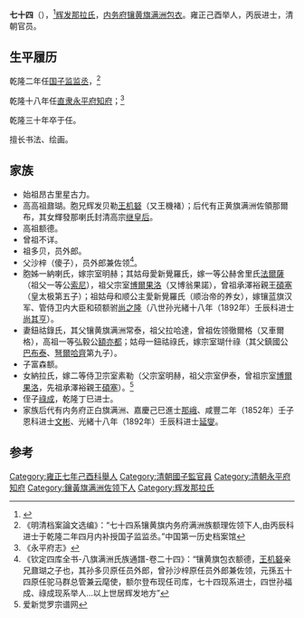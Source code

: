 '''七十四'''（{{bd|1705年| |1765年}}），<ref>{{cite web |title=七十四 |url=https://cbdb.fas.harvard.edu/cbdbapi/person.php?id=70715&o=html}}</ref>[[辉发那拉氏|辉发那拉氏]]，[[内务府镶黄旗|内务府镶黄旗满洲]][[包衣|包衣]]。雍正己酉举人，丙辰进士，清朝官员。

==生平履历==
乾隆二年任[[国子监|国子监]][[监丞|监丞]]，<ref>《明清档案論文选编》：“七十四系镶黄旗内务府满洲族额理佐领下人,由丙辰科进士于乾隆二年四月内补授国子监监丞。”中国第一历史档案馆</ref>

乾隆十八年任[[直隶|直隶]][[永平府|永平府]][[知府|知府]]；<ref>《永平府志》</ref>

乾隆三十年卒于任。

擅长书法、绘画。

==家族==
*始祖昂古里星古力。
*高高祖鼐瑚。胞兄辉发贝勒[[王机砮|王机砮]]（又王機褚）；后代有正黄旗满洲佐領那爾布，其女輝發那喇氏封清高宗[[继皇后|继皇后]]。
*高祖额德。
*曾祖不详。
*祖多贝，员外郎。
*父沙梓（傻子），员外郎兼佐领<ref>《钦定四库全书-八旗满洲氏族通譜-卷二十四》：“镶黄旗包衣额德，[[王机砮|王机砮]]亲兄鼐瑚之子也，其孙多贝原任员外郎，曾孙沙梓原任员外郎兼佐领，元孫五十四原任驼马群总管兼云麾使，额尔登布现任司库，七十四现系进士，四世孙福成、祿成现系举人...以上世居辉发地方”</ref>。
*胞姊一納喇氏，嫁宗室明赫；其姑母愛新覺羅氏，嫁一等公赫舍里氏[[法爾薩|法爾薩]]（祖父一等公[[索尼|索尼]]），祖父宗室[[博爾果洛|博爾果洛]]（又博翁果諾），曾祖承澤裕親王[[碩塞|碩塞]]（皇太极第五子）；祖姑母和顺公主愛新覺羅氏（顺治帝的养女），嫁镶蓝旗汉军、管侍卫内大臣和硕额驸[[尚之隆|尚之隆]]（八世孙光緒十八年（1892年）壬辰科进士[[尚其亨|尚其亨]]）。
*妻鈕祜錄氏，其父镶黄旗满洲常泰，祖父拉哈達，曾祖佐领徹爾格（又車爾格），高祖一等弘毅公[[額亦都|額亦都]]；姑母一鈕祜祿氏，嫁宗室瑚什祿（其父鎮國公[[巴布泰|巴布泰]]、[[弩爾哈齊|弩爾哈齊]]第九子）。
*子富森额。
*女納拉氏，嫁二等侍卫宗室素勒（父宗室明赫，祖父宗室伊泰，曾祖宗室[[博爾果洛|博爾果洛]]，先祖承澤裕親王[[碩塞|碩塞]]）。<ref>爱新觉罗宗谱网</ref>
*侄子[[祿成|祿成]]，乾隆丁巳进士。
*家族后代有内务府正白旗满洲、嘉慶己巳進士[[那峨|那峨]]、咸豐二年（1852年）壬子恩科进士[[文彬|文彬]]、光緒十八年（1892年）壬辰科进士[[延燮|延燮]]。

==参考==
{{reflist}}
{{乾隆元年丙辰科殿試金榜}}
{{Authority control}}
[[Category:雍正七年己酉科舉人|Category:雍正七年己酉科舉人]]
[[Category:清朝國子監官員|Category:清朝國子監官員]]
[[Category:清朝永平府知府|Category:清朝永平府知府]]
[[Category:鑲黃旗满洲佐领下人|Category:鑲黃旗满洲佐领下人]]
[[Category:辉发那拉氏|Category:辉发那拉氏]]